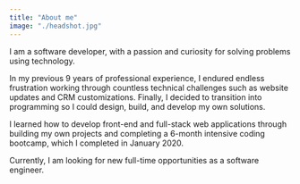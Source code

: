 ```yaml
---
title: "About me"
image: "./headshot.jpg"
---
```


I am a software developer, with a passion and curiosity for solving problems using technology.

In my previous 9 years of professional experience, I endured endless frustration working through countless technical challenges such as website updates and CRM customizations. Finally, I decided to transition into programming so I could design, build, and develop my own solutions.

I learned how to develop front-end and full-stack web applications through building my own projects and completing a 6-month intensive coding bootcamp, which I completed in January 2020.

Currently, I am looking for new full-time opportunities as a software engineer.